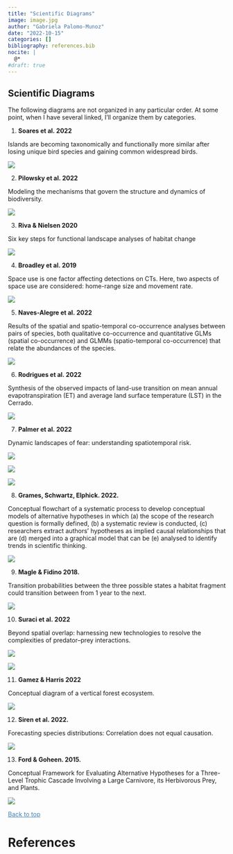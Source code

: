 ```yaml
---
title: "Scientific Diagrams"
image: image.jpg
author: "Gabriela Palomo-Munoz"
date: "2022-10-15"
categories: []
bibliography: references.bib 
nocite: |
  @*
#draft: true
---
```


## Scientific Diagrams 



The following diagrams are not organized in any particular order. At some point, when I have several linked, I'll organize them by categories. 

1. **Soares et al. 2022**  

Islands are becoming taxonomically and functionally more similar after losing unique bird species and gaining common widespread birds. 

[![](https://fesummaries.files.wordpress.com/2022/10/fecoutinhosoaresimage.jpg?w=1481)](https://fesummaries.files.wordpress.com/2022/10/fecoutinhosoaresimage.jpg?w=1481)

2. **Pilowsky et al. 2022**

Modeling the mechanisms that govern the structure and dynamics of biodiversity.

[![](https://www.science.org/cms/10.1126/sciadv.abj2271/asset/174b581f-483e-41e2-af5a-b401043fa611/assets/images/large/sciadv.abj2271-f1.jpg)](https://www.science.org/cms/10.1126/sciadv.abj2271/asset/174b581f-483e-41e2-af5a-b401043fa611/assets/images/large/sciadv.abj2271-f1.jpg) 

3. **Riva & Nielsen 2020**

Six key steps for functional landscape analyses of habitat change

[![](https://media.springernature.com/full/springer-static/image/art%3A10.1007%2Fs10980-020-01048-y/MediaObjects/10980_2020_1048_Fig1_HTML.png?as=webp)](https://media.springernature.com/full/springer-static/image/art%3A10.1007%2Fs10980-020-01048-y/MediaObjects/10980_2020_1048_Fig1_HTML.png?as=webp) 

4. **Broadley et al. 2019**

Space use is one factor affecting detections on CTs. Here, two aspects of space use are considered: home-range size and movement rate. 

[![](https://onlinelibrary.wiley.com/cms/asset/6037e2fa-7cc2-4ceb-8e7d-6cafe6925d42/ece35840-fig-0001-m.png)](https://onlinelibrary.wiley.com/cms/asset/6037e2fa-7cc2-4ceb-8e7d-6cafe6925d42/ece35840-fig-0001-m.png) 

5. **Naves-Alegre et al. 2022**

Results of the spatial and spatio-temporal co-occurrence analyses between pairs of species, both qualitative co-occurrence and quantitative GLMs (spatial co-occurrence) and GLMMs (spatio-temporal co-occurrence) that relate the abundances of the species. 

[![](https://zslpublications.onlinelibrary.wiley.com/cms/asset/42363a0c-8425-462e-b946-4e26ccaa929b/jzo13016-fig-0002-m.jpg)](https://zslpublications.onlinelibrary.wiley.com/cms/asset/42363a0c-8425-462e-b946-4e26ccaa929b/jzo13016-fig-0002-m.jpg) 

6. **Rodrigues et al. 2022**

Synthesis of the observed impacts of land-use transition on mean annual evapotranspiration (ET) and average land surface temperature (LST) in the Cerrado. 

[![](https://onlinelibrary.wiley.com/cms/asset/fed6febd-795c-48c8-9105-ee9cab518811/gcb16386-fig-0009-m.png)](https://onlinelibrary.wiley.com/cms/asset/fed6febd-795c-48c8-9105-ee9cab518811/gcb16386-fig-0009-m.png) 

7. **Palmer et al. 2022**

Dynamic landscapes of fear: understanding spatiotemporal risk.

[![](https://ars.els-cdn.com/content/image/1-s2.0-S0169534722001409-gr1.jpg)](https://ars.els-cdn.com/content/image/1-s2.0-S0169534722001409-gr1.jpg) 

[![](https://ars.els-cdn.com/content/image/1-s2.0-S0169534722001409-gr2.jpg)](https://ars.els-cdn.com/content/image/1-s2.0-S0169534722001409-gr2.jpg) 

[![](https://ars.els-cdn.com/content/image/1-s2.0-S0169534722001409-gr3.jpg)](https://ars.els-cdn.com/content/image/1-s2.0-S0169534722001409-gr3.jpg) 

8. **Grames, Schwartz, Elphick. 2022.** 

Conceptual flowchart of a systematic process to develop conceptual models of alternative hypotheses in which (a) the scope of the research question is formally defined, (b) a systematic review is conducted, (c) researchers extract authors' hypotheses as implied causal relationships that are (d) merged into a graphical model that can be (e) analysed to identify trends in scientific thinking.

[![](https://besjournals.onlinelibrary.wiley.com/cms/asset/91d10417-db46-4d70-9dc5-e9a95adbbc07/mee313940-fig-0001-m.png)](https://besjournals.onlinelibrary.wiley.com/cms/asset/91d10417-db46-4d70-9dc5-e9a95adbbc07/mee313940-fig-0001-m.png) 

9. **Magle & Fidino 2018.** 

Transition probabilities between the three possible states a habitat fragment could transition between from 1 year to the next.

[![](https://media.springernature.com/lw685/springer-static/image/art%3A10.1007%2Fs10531-018-1621-z/MediaObjects/10531_2018_1621_Fig1_HTML.png?as=webp)](https://media.springernature.com/lw685/springer-static/image/art%3A10.1007%2Fs10531-018-1621-z/MediaObjects/10531_2018_1621_Fig1_HTML.png?as=webp) 

10. **Suraci et al. 2022**

Beyond spatial overlap: harnessing new technologies to resolve the complexities of predator–prey interactions.

[![](https://onlinelibrary.wiley.com/cms/asset/47975cfe-a942-4b75-8ff4-1dadff0ab58d/oik13362-fig-0002-m.png)](https://onlinelibrary.wiley.com/cms/asset/47975cfe-a942-4b75-8ff4-1dadff0ab58d/oik13362-fig-0002-m.png) 

[![](https://onlinelibrary.wiley.com/cms/asset/3b1998c2-6f7f-47ad-a0b1-aa1b5c9071bc/oik13362-fig-0003-m.png)](https://onlinelibrary.wiley.com/cms/asset/3b1998c2-6f7f-47ad-a0b1-aa1b5c9071bc/oik13362-fig-0003-m.png) 

11. **Gamez & Harris 2022**

Conceptual diagram of a vertical forest ecosystem.

[![](https://www.cell.com/cms/attachment/3031e70c-11c0-437a-99a9-bca63609a279/gr2.jpg)](https://www.cell.com/cms/attachment/3031e70c-11c0-437a-99a9-bca63609a279/gr2.jpg) 


12. **Siren et al. 2022.** 

Forecasting species distributions: Correlation does not equal causation.

[![](https://onlinelibrary.wiley.com/cms/asset/9149494c-a504-490c-a881-9704b868e81b/ddi13480-fig-0003-m.png)](https://onlinelibrary.wiley.com/cms/asset/9149494c-a504-490c-a881-9704b868e81b/ddi13480-fig-0003-m.png) 

13. **Ford & Goheen. 2015.**

Conceptual Framework for Evaluating Alternative Hypotheses for a Three-Level Trophic Cascade Involving a Large Carnivore, its Herbivorous Prey, and Plants. 

[![](https://ars.els-cdn.com/content/image/1-s2.0-S0169534715002487-gr2.jpg)](https://ars.els-cdn.com/content/image/1-s2.0-S0169534715002487-gr2.jpg)

 <a href="#top" style="color:steelblue;" >Back to top</a>


# References 
 
::: {#refs}
:::